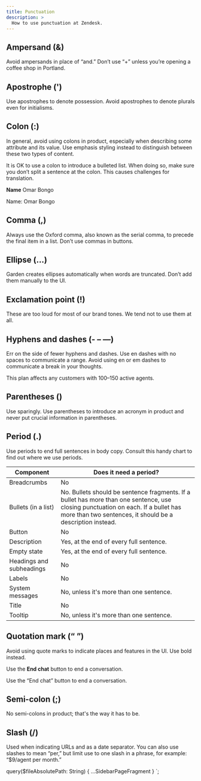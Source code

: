 ```yaml
---
title: Punctuation
description: >
  How to use punctuation at Zendesk.
---
```


## Ampersand (&)

Avoid ampersands in place of “and.” Don’t use “+” unless you’re opening a coffee shop in Portland.

## Apostrophe (&#39;)

Use apostrophes to denote possession. Avoid apostrophes to denote plurals even for initialisms.

## Colon (&#58;)

In general, avoid using colons in product, especially when describing some attribute and its value.
Use emphasis styling instead to distinguish between these two types of content.

It is OK to use a colon to introduce a bulleted list. When doing so, make sure you don’t split a
sentence at the colon. This causes challenges for translation.

<BestPractice>
  <Do>
    <p>
      <b>Name</b> Omar Bongo
    </p>
  </Do>
  <Dont>
    <p>Name: Omar Bongo</p>
  </Dont>
</BestPractice>

## Comma (,)

Always use the Oxford comma, also known as the serial comma, to precede the final item in a list.
Don’t use commas in buttons.

## Ellipse (...)

Garden creates ellipses automatically when words are truncated. Don’t add them manually to the UI.

## Exclamation point (!)

These are too loud for most of our brand tones. We tend not to use them at all.

## Hyphens and dashes (- – —)

Err on the side of fewer hyphens and dashes. Use en dashes with no spaces to communicate a range.
Avoid using en or em dashes to communicate a break in your thoughts.

<BestPractice>
  <Do>
    <p>This plan affects any customers with 100–150 active agents.</p>
  </Do>
</BestPractice>

## Parentheses ()

Use sparingly. Use parentheses to introduce an acronym in product and never put crucial information
in parentheses.

## Period (.)

Use periods to end full sentences in body copy. Consult this handy chart to find out where we use
periods.

| Component                | Does it need a period?                                                                                                                                                                          |
| ------------------------ | ----------------------------------------------------------------------------------------------------------------------------------------------------------------------------------------------- |
| Breadcrumbs              | No                                                                                                                                                                                              |
| Bullets (in a list)      | No. Bullets should be sentence fragments. If a bullet has more than one sentence, use closing punctuation on each. If a bullet has more than two sentences, it should be a description instead. |
| Button                   | No                                                                                                                                                                                              |
| Description              | Yes, at the end of every full sentence.                                                                                                                                                         |
| Empty state              | Yes, at the end of every full sentence.                                                                                                                                                         |
| Headings and subheadings | No                                                                                                                                                                                              |
| Labels                   | No                                                                                                                                                                                              |
| System messages          | No, unless it's more than one sentence.                                                                                                                                                         |
| Title                    | No                                                                                                                                                                                              |
| Tooltip                  | No, unless it's more than one sentence.                                                                                                                                                         |

## Quotation mark (&ldquo; &rdquo;)

Avoid using quote marks to indicate places and features in the UI. Use bold instead.

<BestPractice>
  <Do>
    <p>
      Use the <b>End chat</b> button to end a conversation.
    </p>
  </Do>
  <Dont>
    <p>Use the “End chat” button to end a conversation.</p>
  </Dont>
</BestPractice>

## Semi-colon (;)

No semi-colons in product; that's the way it has to be.

## Slash (&#47;)

<!-- prettier-ignore -->
Used when indicating URLs and as a date separator. You can also use slashes to mean “per,” but limit
use to one slash in a phrase, for example: “$9/agent per month.”


  query($fileAbsolutePath: String) {
    ...SidebarPageFragment
  }
`;
